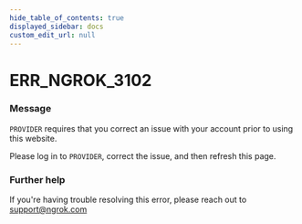 ```yaml
---
hide_table_of_contents: true
displayed_sidebar: docs
custom_edit_url: null
---
```



# ERR_NGROK_3102

### Message
`PROVIDER` requires that you correct an issue with your account prior to using this website.

Please log in to `PROVIDER`, correct the issue, and then refresh this page.

### Further help
If you're having trouble resolving this error, please reach out to [support@ngrok.com](mailto:support@ngrok.com?subject=Help%20with%20ERR_NGROK_3102)


<ErrorDetails error='err_ngrok_3102' />
